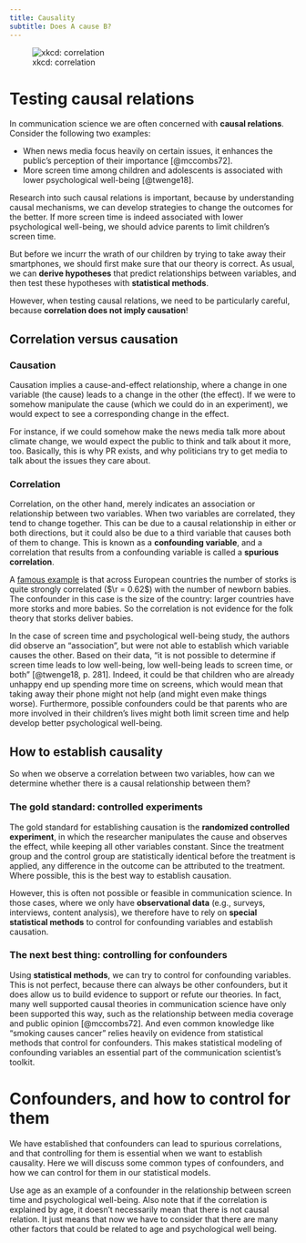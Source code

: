 ```yaml
---
title: Causality
subtitle: Does A cause B?
---
```



![xkcd: correlation](https://imgs.xkcd.com/comics/correlation.png)


# Testing causal relations

In communication science we are often concerned with **causal relations**. 
Consider the following two examples:

- When news media focus heavily on certain issues, it enhances the public's perception of their importance [@mccombs72].
- More screen time among children and adolescents is associated with lower psychological well-being [@twenge18].

Research into such causal relations is important, because by understanding causal mechanisms, we can develop strategies to change the outcomes for the better.
If more screen time is indeed associated with lower psychological well-being, we should advice parents to limit children's screen time.

But before we incurr the wrath of our children by trying to take away their smartphones, we should first make sure that our theory is correct.
As usual, we can **derive hypotheses** that predict relationships between variables, and then test these hypotheses with **statistical methods**.

However, when testing causal relations, we need to be particularly careful, because **correlation does not imply causation**!


## Correlation versus causation


### Causation 

Causation implies a cause-and-effect relationship, where a change in one variable (the cause) leads to a change in the other (the effect). 
If we were to somehow manipulate the cause (which we could do in an experiment), we would expect to see a corresponding change in the effect.

For instance, if we could somehow make the news media talk more about climate change, we would expect the public to think and talk about it more, too. 
Basically, this is why PR exists, and why politicians try to get media to talk about the issues they care about.

### Correlation

Correlation, on the other hand, merely indicates an association or relationship between two variables.
When two variables are correlated, they tend to change together.
This can be due to a causal relationship in either or both directions, but it could also be due to a third variable that causes both of them to change.
This is known as a **confounding variable**, and a correlation that results from a confounding variable is called a **spurious correlation**.

A [famous example](http://www.brixtonhealth.com/storksBabies.pdf) is that across European countries the number of storks is quite strongly correlated ($\r = 0.62$) with the number of newborn babies. The confounder in this case is the size of the country: larger countries have more storks and more babies. So the correlation is not evidence for the folk theory that storks deliver babies.


In the case of screen time and psychological well-being study, the authors did observe an "association", but were not able to establish which variable causes the other.
Based on their data, "it is not possible to determine if screen time leads to low well-being, low well-being leads to screen time, or both" [@twenge18, p. 281].
Indeed, it could be that children who are already unhappy end up spending more time on screens, which would mean that taking away their phone might not help (and might even make things worse).
Furthermore, possible confounders could be that parents who are more involved in their children's lives might both limit screen time and help develop better psychological well-being.


## How to establish causality

So when we observe a correlation between two variables, how can we determine whether there is a causal relationship between them?

### The gold standard: controlled experiments

The gold standard for establishing causation is the **randomized controlled experiment**, in which the researcher manipulates the cause and observes the effect, while keeping all other variables constant.
Since the treatment group and the control group are statistically identical before the treatment is applied, any difference in the outcome can be attributed to the treatment.
Where possible, this is the best way to establish causation.

However, this is often not possible or feasible in communication science.
In those cases, where we only have **observational data** (e.g., surveys, interviews, content analysis), we therefore have to rely on **special statistical methods** to control for confounding variables and establish causation.

### The next best thing: controlling for confounders

Using **statistical methods**, we can try to control for confounding variables.
This is not perfect, because there can always be other confounders, but it does allow us to build evidence to support or refute our theories.
In fact, many well supported causal theories in communication science have only been supported this way, such as the relationship between media coverage and public opinion [@mccombs72].
And even common knowledge like "smoking causes cancer" relies heavily on evidence from statistical methods that control for confounders.
This makes statistical modeling of confounding variables an essential part of the communication scientist's toolkit.


# Confounders, and how to control for them

We have established that confounders can lead to spurious correlations, and that controlling for them is essential when we want to establish causality.
Here we will discuss some common types of confounders, and how we can control for them in our statistical models.


Use age as an example of a confounder in the relationship between screen time and psychological well-being.
Also note that if the correlation is explained by age, it doesn't necessarily mean that there is not causal relation. It just means that now we have to consider that there are many other factors that could be related to age and psychological well being. 